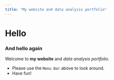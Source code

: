 ```yaml
---
title: "My website and data analysis portfolio"
---
```


# Hello

### And hello again

Welcome to **my website** and *data analysis portfolio.*

-   Please use the `Menu Bar` above to look around.
-   Have fun!

